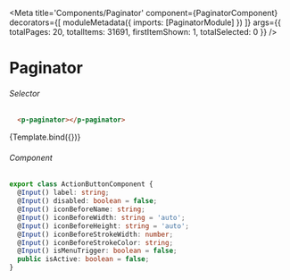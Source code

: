 
<Meta title='Components/Paginator'
  component={PaginatorComponent}
  decorators={[
    moduleMetadata({
      imports: [PaginatorModule]
    })
  ]}
  args={{
    totalPages: 20,
    totalItems: 31691,
    firstItemShown: 1,
    totalSelected: 0
  }}
/>


# Paginator

###### Selector
```html
  <p-paginator></p-paginator>
```
<Canvas>
  <Story name="Paginator"
    args={{
    }}>
    {Template.bind({})}
  </Story>
</Canvas>

###### Component
```ts
export class ActionButtonComponent {
  @Input() label: string;
  @Input() disabled: boolean = false;
  @Input() iconBeforeName: string;
  @Input() iconBeforeWidth: string = 'auto';
  @Input() iconBeforeHeight: string = 'auto';
  @Input() iconBeforeStrokeWidth: number;
  @Input() iconBeforeStrokeColor: string;
  @Input() isMenuTrigger: boolean = false;
  public isActive: boolean = false;
}
```
